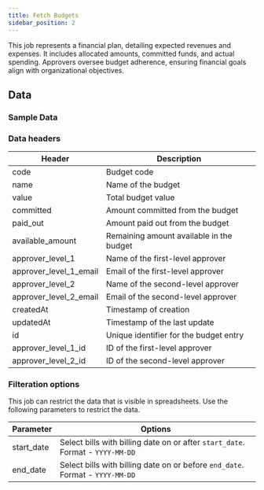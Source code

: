 ```yaml
---
title: Fetch Budgets
sidebar_position: 2
---
```


This job represents a financial plan, detailing expected revenues and expenses. It includes allocated amounts, committed funds, and actual spending. Approvers oversee budget adherence, ensuring financial goals align with organizational objectives.
 
<AddJob
  template="gsheet_simplepor_db_budgets"
/>

## Data

### Sample Data

<Gsheet
  src="https://docs.google.com/spreadsheets/d/14xpjjn0KR9oWi4zoM7JEfvAuiwR5ybX_0dVTZxmmwRI/edit#gid=1775976069"
/>


### Data headers

| Header                | Description                                           |
|-----------------------|-------------------------------------------------------|
| code                  | Budget code                           |
| name                  | Name of the budget                                    |
| value                 | Total budget value                                    |
| committed             | Amount committed from the budget                      |
| paid_out              | Amount paid out from the budget                        |
| available_amount      | Remaining amount available in the budget              |
| approver_level_1      | Name of the first-level approver                       |
| approver_level_1_email | Email of the first-level approver                      |
| approver_level_2      | Name of the second-level approver                      |
| approver_level_2_email | Email of the second-level approver                     |
| createdAt             | Timestamp of creation                                 |
| updatedAt             | Timestamp of the last update                          |
| id                    | Unique identifier for the budget entry                 |
| approver_level_1_id   | ID of the first-level approver                         |
| approver_level_2_id   | ID of the second-level approver                        |




### Filteration options

This job can restrict the data that is visible in spreadsheets. Use the following parameters to restrict the data.

| Parameter | Options |
|----|----|
| start_date | Select bills with billing date on or after `start_date`. Format - `YYYY-MM-DD` |
| end_date | Select bills with billing date on or before `end_date`. Format - `YYYY-MM-DD` |

<!---
## Others

### Similar jobs

Similar sort of data can be achieved by using get accounting transaction job and filtering it by invoice type. 

### Reports that use this job

Here are some of the report templates that use this job: 
-->